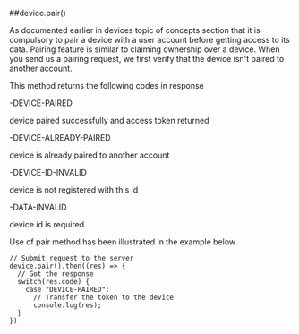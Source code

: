 
##device.pair()

As documented earlier in devices topic of concepts section that it is compulsory to pair a device with a user account before getting access to its data. Pairing feature is similar to claiming ownership over a device. When you send us a pairing request, we first verify that the device isn't paired to another account.

This method returns the following codes in response

-DEVICE-PAIRED

device paired successfully and access token returned

-DEVICE-ALREADY-PAIRED

device is already paired to another account

-DEVICE-ID-INVALID

device is not registered with this id

-DATA-INVALID

device id is required

Use of pair method has been illustrated in the example below

```
// Submit request to the server
device.pair().then((res) => {
  // Got the response
  switch(res.code) {
    case "DEVICE-PAIRED": 
      // Transfer the token to the device
      console.log(res);
  }
})
```